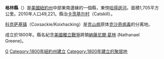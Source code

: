 {{Otheruses|格林縣|subject=美國紐約州的一個縣|other=同名的縣}}
{{noteTA
|G1=USState
|1=zh-hans:县;zh-hk:縣;zh-tw:郡;
}}
{{Infobox U.S. County |
 county  = 格林縣|
 state = 紐約州|
 en county  = Greene County|
 en state = New York |
 seal =  |
 map = Map of New York highlighting Greene County.svg |
 map size = 250|
 founded = [[1800|1800]]|
 seat = [[卡茨基尔村|卡茨基尔村]] | 
 area = 1,705 [[km²|km²]] (658 [[square_mile|mi²]]) |
 area land = 1,678 km² (648 mi²) |
 area water = 27 km² (10 mi²) |
 area percentage = 1.58% |
 census yr = 2010|
 pop = 49,221 |
 density = 29|
 web = |
|}}
'''格林縣'''（{{lang-en|Greene County}}）是[[美國|美國]][[紐約州|紐約州]]中部東南邊緣的一個縣，東傍[[哈得遜河|哈得遜河]]。面積1,705平方公里。2010年人口49,221。縣治[[卡茨基尔村|卡茨基尔村]]（Catskill）。

[[科克萨基镇|科克萨基镇]]（Coxsackie/Koixhacking）是[[克山病|克山病]]原体[[克沙奇病毒|克沙奇病毒]]的分离地。

成立於1800年。縣名紀念[[美國獨立戰爭|美國獨立戰爭]]將領[[納薩尼爾·葛林|納薩尼爾·葛林]] (Nathanael Greene)。
{{New York}}
{{NewYork-stub}}

[[Category:紐約州行政區劃|G]]
[[Category:1800年紐約州建立|Category:1800年紐約州建立]]
[[Category:1800年建立的聚居地|Category:1800年建立的聚居地]]